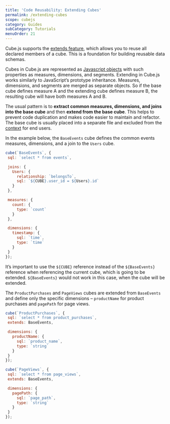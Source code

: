 ```yaml
---
title: 'Code Reusability: Extending Cubes'
permalink: /extending-cubes
scope: cubejs
category: Guides
subCategory: Tutorials
menuOrder: 21
---
```


[comment]: # (PROOFREAD: DONE)

Cube.js supports the [extends feature](cube#parameters-extends), which allows you to reuse all declared members of a cube. This is a foundation for building reusable data schemas.

Cubes in Cube.js are represented as [Javascript objects](https://www.w3schools.com/js/js_objects.asp) with such properties as measures, dimensions, and segments.
Extending in Cube.js works similarly to JavaScript’s prototype inheritance. Measures, dimensions, and segments are merged as separate objects.
So if the base cube defines measure A and the extending cube defines measure B, the resulting cube will have both measures A and B.

The usual pattern is to **extract common measures, dimensions, and joins into the base cube** and then **extend from the base cube**.
This helps to prevent code duplication and makes code easier to maintain and refactor.
The base cube is usually placed into a separate file and excluded from the [context](context) for end users.

In the example below, the `BaseEvents` cube defines the common events measures, dimensions, and a join to the `Users` cube.


```javascript
cube(`BaseEvents`, {
 sql: `select * from events`,

 joins: {
   Users: {
     relationship: `belongsTo`,
     sql: `${CUBE}.user_id = ${Users}.id`
   }
 },

 measures: {
   count: {
     type: `count`
   }
 },

 dimensions: {
   timestamp: {
     sql: `time`,
     type: `time`
   }
 }
});
```
<div className="block attention-block">

  It’s important to use the `${CUBE}` reference instead of the `${BaseEvents}` reference when referencing the current cube,
  which is going to be extended.
  `${BaseEvents}` would not work in this case, when the cube will be extended.

</div>

The `ProductPurchases` and `PageViews` cubes are extended from `BaseEvents` and define only the specific dimensions
– `productName` for product purchases and `pagePath` for page views.

```javascript
cube(`ProductPurchases`, {
 sql: `select * from product_purchases`,
 extends: BaseEvents,

 dimensions: {
   productName: {
     sql: `product_name`,
     type: `string`
   }
 }
});

cube(`PageViews`, {
 sql: `select * from page_views`,
 extends: BaseEvents,

 dimensions: {
   pagePath: {
     sql: `page_path`,
     type: `string`
   }
 }
});
```

